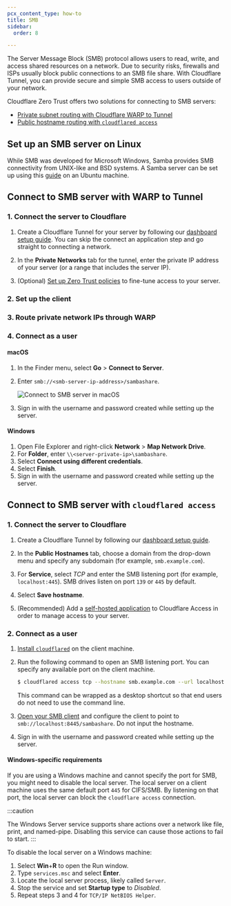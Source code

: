 ```yaml
---
pcx_content_type: how-to
title: SMB
sidebar:
  order: 8

---
```



The Server Message Block (SMB) protocol allows users to read, write, and access shared resources on a network. Due to security risks, firewalls and ISPs usually block public connections to an SMB file share. With Cloudflare Tunnel, you can provide secure and simple SMB access to users outside of your network.

Cloudflare Zero Trust offers two solutions for connecting to SMB servers:

* [Private subnet routing with Cloudflare WARP to Tunnel](#connect-to-smb-server-with-warp-to-tunnel)
* [Public hostname routing with `cloudflared access`](#connect-to-smb-server-with-cloudflared-access)

## Set up an SMB server on Linux

While SMB was developed for Microsoft Windows, Samba provides SMB connectivity from UNIX-like and BSD systems. A Samba server can be set up using this [guide](https://ubuntu.com/tutorials/install-and-configure-samba#1-overview) on an Ubuntu machine.

## Connect to SMB server with WARP to Tunnel

<Render file="tunnel/warp-to-tunnel-intro" />

### 1. Connect the server to Cloudflare

1. Create a Cloudflare Tunnel for your server by following our [dashboard setup guide](/cloudflare-one/connections/connect-networks/get-started/create-remote-tunnel/). You can skip the connect an application step and go straight to connecting a network.

2. In the **Private Networks** tab for the tunnel, enter the private IP address of your server (or a range that includes the server IP).

3. (Optional) [Set up Zero Trust policies](/cloudflare-one/connections/connect-networks/private-net/cloudflared/#4-recommended-filter-network-traffic-with-gateway) to fine-tune access to your server.

### 2. Set up the client

<Render file="tunnel/warp-to-tunnel-client" />

### 3. Route private network IPs through WARP

<Render file="tunnel/warp-to-tunnel-route-ips" />

### 4. Connect as a user

#### macOS

1. In the Finder menu, select **Go** > **Connect to Server**.

2. Enter `smb://<smb-server-ip-address>/sambashare`.

   ![Connect to SMB server in macOS](~/assets/images/cloudflare-one/connections/connect-apps/use-cases/smb-connect.png)

3. Sign in with the username and password created while setting up the server.

#### Windows

1. Open File Explorer and right-click **Network** > **Map Network Drive**.
2. For **Folder**, enter `\\<server-private-ip>\sambashare`.
3. Select **Connect using different credentials**.
4. Select **Finish**.
5. Sign in with the username and password created while setting up the server.

## Connect to SMB server with `cloudflared access`

<Render file="tunnel/cloudflared-access" />

### 1. Connect the server to Cloudflare

1. Create a Cloudflare Tunnel by following our [dashboard setup guide](/cloudflare-one/connections/connect-networks/get-started/create-remote-tunnel/).

2. In the **Public Hostnames** tab, choose a domain from the drop-down menu and specify any subdomain (for example, `smb.example.com`).

3. For **Service**, select *TCP* and enter the SMB listening port (for example, `localhost:445`). SMB drives listen on port `139` or `445` by default.

4. Select **Save hostname**.

5. (Recommended) Add a [self-hosted application](/cloudflare-one/applications/configure-apps/self-hosted-apps/) to Cloudflare Access in order to manage access to your server.

### 2. Connect as a user

1. [Install `cloudflared`](/cloudflare-one/connections/connect-networks/downloads/) on the client machine.

2. Run the following command to open an SMB listening port. You can specify any available port on the client machine.

   ```sh
   $ cloudflared access tcp --hostname smb.example.com --url localhost:8445
   ```

   This command can be wrapped as a desktop shortcut so that end users do not need to use the command line.

3. [Open your SMB client](/cloudflare-one/connections/connect-networks/use-cases/smb/#4-connect-as-a-user) and configure the client to point to `smb://localhost:8445/sambashare`. Do not input the hostname.

4. Sign in with the username and password created while setting up the server.

#### Windows-specific requirements

If you are using a Windows machine and cannot specify the port for SMB, you might need to disable the local server. The local server on a client machine uses the same default port `445` for CIFS/SMB. By listening on that port, the local server can block the `cloudflare access` connection.

:::caution

The Windows Server service supports share actions over a network like file, print, and named-pipe. Disabling this service can cause those actions to fail to start. 
:::

To disable the local server on a Windows machine:

1. Select **Win**+**R** to open the Run window.
2. Type `services.msc` and select **Enter**.
3. Locate the local server process, likely called `Server`.
4. Stop the service and set **Startup type** to *Disabled*.
5. Repeat steps 3 and 4 for `TCP/IP NetBIOS Helper`.

